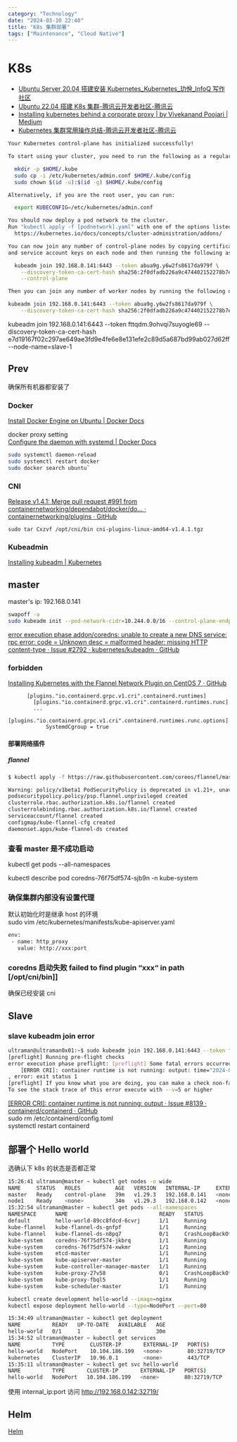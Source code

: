 ```yaml
---
category: "Technology"
date: "2024-03-10 22:40"
title: "K8s 集群部署"
tags: ["Maintenance", "Cloud Native"]
---
```


# K8s

- [Ubuntu Server 20.04 搭建安装 Kubernetes_Kubernetes\_玏佾\_InfoQ 写作社区](https://xie.infoq.cn/article/08ed85399b0d1fcc322056f2e)
- [Ubuntu 22.04 搭建 K8s 集群-腾讯云开发者社区-腾讯云](https://cloud.tencent.com/developer/article/2347138)
- [Installing kubernetes behind a corporate proxy | by Vivekanand Poojari | Medium](https://medium.com/@vivekanand.poojari/installing-kubernetes-behind-a-corporate-proxy-bc5582e43fb8)
- [Kubernetes 集群常用操作总结-腾讯云开发者社区-腾讯云](https://cloud.tencent.com/developer/article/1822355)

```sh
Your Kubernetes control-plane has initialized successfully!

To start using your cluster, you need to run the following as a regular user:

  mkdir -p $HOME/.kube
  sudo cp -i /etc/kubernetes/admin.conf $HOME/.kube/config
  sudo chown $(id -u):$(id -g) $HOME/.kube/config

Alternatively, if you are the root user, you can run:

  export KUBECONFIG=/etc/kubernetes/admin.conf

You should now deploy a pod network to the cluster.
Run "kubectl apply -f [podnetwork].yaml" with one of the options listed at:
  https://kubernetes.io/docs/concepts/cluster-administration/addons/

You can now join any number of control-plane nodes by copying certificate authorities
and service account keys on each node and then running the following as root:

  kubeadm join 192.168.0.141:6443 --token abua9g.y6w2fs8617da979f \
	--discovery-token-ca-cert-hash sha256:2f0dfadb226a9c474402152278b7e7ce45e5173048db9aadf5113b0e4f454d80 \
	--control-plane

Then you can join any number of worker nodes by running the following on each as root:

kubeadm join 192.168.0.141:6443 --token abua9g.y6w2fs8617da979f \
	--discovery-token-ca-cert-hash sha256:2f0dfadb226a9c474402152278b7e7ce45e5173048db9aadf5113b0e4f454d80
```

kubeadm join 192.168.0.141:6443 --token fttqdm.9ohvqi7suyogle69 --discovery-token-ca-cert-hash e7d19167f02c297ae649ae3fd9e4fe6e8e131efe2c89d5a687bd99ab027d62ff --node-name=slave-1

## Prev

确保所有机器都安装了

### Docker

[Install Docker Engine on Ubuntu | Docker Docs](https://docs.docker.com/engine/install/ubuntu/)

docker proxy setting  
[Configure the daemon with systemd | Docker Docs](https://docs.docker.com/config/daemon/systemd/#httphttps-proxy)

```sh
sudo systemctl daemon-reload
sudo systemctl restart docker
sudo docker search ubuntu`
```

### CNI

[Release v1.4.1: Merge pull request #991 from containernetworking/dependabot/docker/do… · containernetworking/plugins · GitHub](https://github.com/containernetworking/plugins/releases/tag/v1.4.1)

```
sudo tar Cxzvf /opt/cni/bin cni-plugins-linux-amd64-v1.4.1.tgz
```

### Kubeadmin

[Installing kubeadm | Kubernetes](https://kubernetes.io/docs/setup/production-environment/tools/kubeadm/install-kubeadm/)

## master

master's ip: 192.168.0.141

```sh
swapoff -a
sudo kubeadm init --pod-network-cidr=10.244.0.0/16 --control-plane-endpoint=192.168.0.141
```

[error execution phase addon/coredns: unable to create a new DNS service: rpc error: code = Unknown desc = malformed header: missing HTTP content-type · Issue #2792 · kubernetes/kubeadm · GitHub](https://github.com/kubernetes/kubeadm/issues/2792)

### forbidden

[Installing Kubernetes with the Flannel Network Plugin on CentOS 7 · GitHub](https://gist.github.com/rkaramandi/44c7cea91501e735ea99e356e9ae7883)

```
      [plugins."io.containerd.grpc.v1.cri".containerd.runtimes]
        [plugins."io.containerd.grpc.v1.cri".containerd.runtimes.runc]
        ...
          [plugins."io.containerd.grpc.v1.cri".containerd.runtimes.runc.options]
            SystemdCgroup = true
```

#### 部署网络插件

##### flannel

```sh
$ kubectl apply -f https://raw.githubusercontent.com/coreos/flannel/master/Documentation/kube-flannel.yml

Warning: policy/v1beta1 PodSecurityPolicy is deprecated in v1.21+, unavailable in v1.25+
podsecuritypolicy.policy/psp.flannel.unprivileged created
clusterrole.rbac.authorization.k8s.io/flannel created
clusterrolebinding.rbac.authorization.k8s.io/flannel created
serviceaccount/flannel created
configmap/kube-flannel-cfg created
daemonset.apps/kube-flannel-ds created
```

### 查看 master 是不成功启动

kubectl get pods --all-namespaces

kubectl describe pod coredns-76f75df574-sjb9n -n kube-system

### 确保集群内部没有设置代理

默认初始化时是继承 host 的环境  
sudo vim /etc/kubernetes/manifests/kube-apiserver.yaml

```sh
env:
 - name: http_proxy
   value: http://xxx:port
```

### coredns 启动失败 failed to find plugin “xxx“ in path [/opt/cni/bin]]

确保已经安装 cni

## Slave

### slave kubeadm join error

```sh
ultraman@ultraman0x01:~$ sudo kubeadm join 192.168.0.141:6443 --token fbpwhp.uvoucr6tysty28yy --discovery-token-ca-cert-hash sha256:84676b239154c20c1e252a7635e7105617fc4fdaeb70e6c489bd95d0b6dad96a --node-name=node1
[preflight] Running pre-flight checks
error execution phase preflight: [preflight] Some fatal errors occurred:
	[ERROR CRI]: container runtime is not running: output: time="2024-03-28T13:24:30+08:00" level=fatal msg="validate service connection: validate CRI v1 runtime API for endpoint \"unix:///var/run/containerd/containerd.sock\": rpc error: code = Unimplemented desc = unknown service runtime.v1.RuntimeService"
, error: exit status 1
[preflight] If you know what you are doing, you can make a check non-fatal with `--ignore-preflight-errors=...`
To see the stack trace of this error execute with --v=5 or higher
```

[\[ERROR CRI\]: container runtime is not running: output · Issue #8139 · containerd/containerd · GitHub](https://github.com/containerd/containerd/issues/8139)  
sudo rm /etc/containerd/config.toml  
systemctl restart containerd

## 部署个 Hello world

选确认下 k8s 的状态是否都正常

```sh
15:26:41 ultraman@master ~ kubectl get nodes -o wide
NAME     STATUS   ROLES           AGE   VERSION   INTERNAL-IP     EXTERNAL-IP   OS-IMAGE             KERNEL-VERSION     CONTAINER-RUNTIME
master   Ready    control-plane   39m   v1.29.3   192.168.0.141   <none>        Ubuntu 22.04.4 LTS   6.5.0-27-generic   containerd://2.0.0-rc.0
node1    Ready    <none>          34m   v1.29.3   192.168.0.142   <none>        Ubuntu 22.04.4 LTS   6.5.0-26-generic   containerd://1.6.28
15:32:54 ultraman@master ~ kubectl get pods --all-namespaces
NAMESPACE      NAME                             READY   STATUS             RESTARTS        AGE
default        hello-world-89cc8fdcd-6cvrj      1/1     Running            5 (5m16s ago)   28m
kube-flannel   kube-flannel-ds-gnfpf            1/1     Running            0               37m
kube-flannel   kube-flannel-ds-n8pq7            0/1     CrashLoopBackOff   9 (20s ago)     34m
kube-system    coredns-76f75df574-jkbrq         1/1     Running            0               38m
kube-system    coredns-76f75df574-xwkmr         1/1     Running            0               38m
kube-system    etcd-master                      1/1     Running            20              39m
kube-system    kube-apiserver-master            1/1     Running            0               39m
kube-system    kube-controller-manager-master   1/1     Running            0               39m
kube-system    kube-proxy-27v58                 0/1     CrashLoopBackOff   8 (3m30s ago)   34m
kube-system    kube-proxy-fbql5                 1/1     Running            0               38m
kube-system    kube-scheduler-master            1/1     Running            0               39m
```

```sh
kubectl create development hello-world --image=nginx
kubectl expose deployment hello-world --type=NodePort --port=80
```

```sh
15:34:49 ultraman@master ~ kubectl get deployment                                                                                                                  1 ↵
NAME          READY   UP-TO-DATE   AVAILABLE   AGE
hello-world   0/1     1            0           30m
15:34:52 ultraman@master ~ kubectl get services
NAME          TYPE        CLUSTER-IP       EXTERNAL-IP   PORT(S)        AGE
hello-world   NodePort    10.104.186.199   <none>        80:32719/TCP   30m
kubernetes    ClusterIP   10.96.0.1        <none>        443/TCP        41m
15:35:11 ultraman@master ~ kubectl get svc hello-world                                                                                                             1 ↵
NAME          TYPE       CLUSTER-IP       EXTERNAL-IP   PORT(S)        AGE
hello-world   NodePort   10.104.186.199   <none>        80:32719/TCP   30m
```

使用 internal_ip:port 访问 http://192.168.0.142:32719/

## Helm

[Helm](https://helm.sh/)
